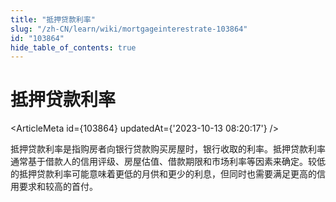 ```yaml
---
title: "抵押贷款利率"
slug: "/zh-CN/learn/wiki/mortgageinterestrate-103864"
id: "103864"
hide_table_of_contents: true
---
```



# 抵押贷款利率

<ArticleMeta id={103864} updatedAt={'2023-10-13 08:20:17'} />
<div className='border-solid border-b border-t-0 my-4 border-[var(--ifm-color-gray-300)]' />

抵押贷款利率是指购房者向银行贷款购买房屋时，银行收取的利率。抵押贷款利率通常基于借款人的信用评级、房屋估值、借款期限和市场利率等因素来确定。较低的抵押贷款利率可能意味着更低的月供和更少的利息，但同时也需要满足更高的信用要求和较高的首付。
